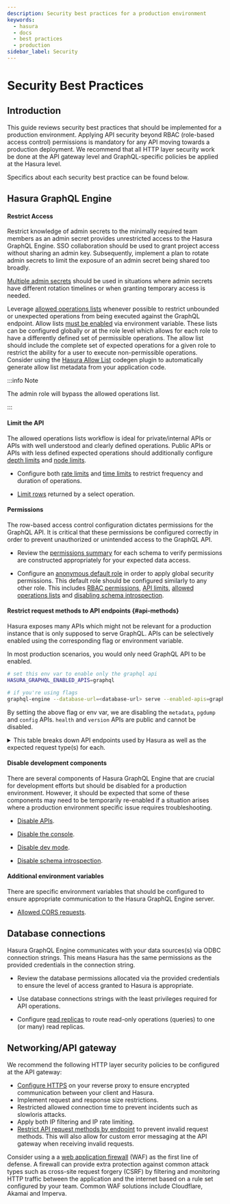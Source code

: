 ```yaml
---
description: Security best practices for a production environment
keywords:
  - hasura
  - docs
  - best practices
  - production
sidebar_label: Security
---
```



# Security Best Practices

## Introduction

This guide reviews security best practices that should be implemented for a production environment. Applying API
security beyond RBAC (role-based access control) permissions is mandatory for any API moving towards a production
deployment. We recommend that all HTTP layer security work be done at the API gateway level and GraphQL-specific
policies be applied at the Hasura level.

<Thumbnail
  src='/img/guides/best-practices-security-apihasura-diagram.png'
  alt='Hasura/API security architecture'
  width='900px'
  className='no-shadow'
/>

Specifics about each security best practice can be found below.

## Hasura GraphQL Engine

#### Restrict Access

Restrict knowledge of admin secrets to the minimally required team members as an admin secret provides unrestricted
access to the Hasura GraphQL Engine. SSO collaboration should be used to grant project access without sharing an admin
key. Subsequently, implement a plan to rotate admin secrets to limit the exposure of an admin secret being shared too
broadly.

[Multiple admin secrets](/security/multiple-admin-secrets.mdx) should be used in situations where admin secrets have
different rotation timelines or when granting temporary access is needed.

Leverage [allowed operations lists](https://www.graphql-code-generator.com/plugins/other/hasura-allow-list) whenever
possible to restrict unbounded or unexpected operations from being executed against the GraphQL endpoint. Allow lists
[must be enabled](/security/allow-list.mdx#enable-allow-list) via environment variable. These lists can be configured
globally or at the role level which allows for each role to have a differently defined set of permissible operations.
The allow list should include the complete set of expected operations for a given role to restrict the ability for a
user to execute non-permissible operations. Consider using the [Hasura Allow List](https://www.graphql-code-generator.com/plugins/other/hasura-allow-list) codegen plugin to
automatically generate allow list metadata from your application code.

:::info Note

The admin role will bypass the allowed operations list.

:::

#### Limit the API

The allowed operations lists workflow is ideal for private/internal APIs or APIs with well understood and clearly
defined operations. Public APIs or APIs with less defined expected operations should additionally configure
[depth limits](/security/api-limits.mdx#depth-limits) and [node limits](/security/api-limits.mdx#node-limits).

- Configure both [rate limits](/security/api-limits.mdx#rate-limits) and
  [time limits](/security/api-limits.mdx#time-limits) to restrict frequency and duration of operations.

- [Limit rows](/auth/authorization/permission-rules.mdx#limit-rows-permissions) returned by a select operation.

#### Permissions

The row-based access control configuration dictates permissions for the GraphQL API. It is critical that these
permissions be configured correctly in order to prevent unauthorized or unintended access to the GraphQL API.

- Review the [permissions summary](https://hasura.io/docs/latest/deployment/production-checklist/#review-the-summary)
  for each schema to verify permissions are constructed appropriately for your expected data access.

- Configure an
  [anonymous default role](https://hasura.io/docs/latest/auth/authorization/common-roles-auth-examples/#anonymous-users-example)
  in order to apply global security permissions. This default role should be configured similarly to any other role.
  This includes [RBAC permissions](https://hasura.io/docs/latest/auth/authorization/basics/),
  [API limits](https://hasura.io/docs/latest/security/api-limits/),
  [allowed operations lists](https://www.graphql-code-generator.com/plugins/other/hasura-allow-list) and
  [disabling schema introspection](https://hasura.io/docs/latest/security/disable-graphql-introspection/).

#### Restrict request methods to API endpoints {#api-methods}

Hasura exposes many APIs which might not be relevant for a production instance that is only supposed to serve GraphQL.
APIs can be selectively enabled using the corresponding flag or environment variable.

In most production scenarios, you would only need GraphQL API to be enabled.

```bash
# set this env var to enable only the graphql api
HASURA_GRAPHQL_ENABLED_APIS=graphql

# if you're using flags
graphql-engine --database-url=<database-url> serve --enabled-apis=graphql
```

By setting the above flag or env var, we are disabling the `metadata`, `pgdump` and `config` APIs. `health` and
`version` APIs are public and cannot be disabled.

<details>
<summary>This table breaks down API endpoints used by Hasura as well
as the expected request type(s) for each.</summary>

| API                             | Endpoint                                                                         | Method(s)                   | Access           |
| ------------------------------- | -------------------------------------------------------------------------------- | --------------------------- | ---------------- |
| GraphQL                         | [/v1/graphql](/api-reference/graphql-api/index.mdx)                              | POST                        | Permission rules |
| Relay                           | [/v1beta1/relay](/api-reference/relay-graphql-api/index.mdx)                     | POST                        | Permission rules |
| Legacy GraphQL                  | [/v1alpha1/graphql](/api-reference/graphql-api/index.mdx)                        | POST                        | Permission rules |
| Schema _(> v2.0)_               | [/v2/query](/api-reference/schema-api/index.mdx)                                 | POST                        | Admin only       |
| Metadata _(> v2.0)_             | [/v1/metadata](/api-reference/metadata-api/index.mdx)                            | POST                        | Admin only       |
| Schema/Metadata _(deprecated)_  | [/v1/query](/api-reference/schema-metadata-api/index.mdx)                        | POST                        | Admin only       |
| Restified GQL                   | [/api/rest](/api-reference/restified.mdx)                                        | GET, POST (query, mutation) | GQL REST Routes  |
| Version                         | [/v1/version](/api-reference/version.mdx)                                        | GET                         | Public           |
| Health                          | [/healthz](/api-reference/health.mdx)<br />/hasura/healthz                       | GET                         | Public           |
| PG Dump                         | [/v1alpha1/pg_dump](/api-reference/pgdump.mdx)                                   | POST                        | Admin only       |
| Config                          | [/v1alpha1/config](/api-reference/config.mdx)                                    | GET                         | Admin only       |
| Explain                         | [/v1/graphql/explain](/api-reference/explain.mdx)<br />/v1alpha1/graphql/explain | POST                        | Admin only       |
| RTS stats                       | /dev/rts_stats                                                                   | GET                         |                  |
| ekg                             | /dev/ekg                                                                         | GET                         | Admin only       |
| Query plan cache _(deprecated)_ | /dev/plan_cache                                                                  | GET                         | Admin only       |
| Subscriptions                   | /dev/subscriptions<br />/dev/subscriptions/extended                              | GET                         | Admin only       |
| Data Connector                  | /dev/dataconnector/schema                                                        | GET                         | Admin only       |
| OpenAPI                         | /api/swagger/json                                                                | GET                         | Admin only       |
| Console                         | /console, /console/assets                                                        | GET                         |                  |

</details>

#### Disable development components

There are several components of Hasura GraphQL Engine that are crucial for development efforts but should be disabled
for a production environment. However, it should be expected that some of these components may need to be temporarily
re-enabled if a situation arises where a production environment specific issue requires troubleshooting.

- [Disable APIs](/deployment/production-checklist.mdx#disable-apis).

- [Disable the console](/deployment/production-checklist.mdx#disable-console).

- [Disable dev mode](/deployment/production-checklist.mdx#disable-dev-mode).

- [Disable schema introspection](/security/disable-graphql-introspection.mdx).

#### Additional environment variables

There are specific environment variables that should be configured to ensure appropriate communication to the Hasura
GraphQL Engine server.

- [Allowed CORS requests](/deployment/graphql-engine-flags/config-examples.mdx#configure-cors).

## Database connections

Hasura GraphQL Engine communicates with your data sources(s) via ODBC connection strings. This means Hasura has the same
permissions as the provided credentials in the connection string.

- Review the database permissions allocated via the provided credentials to ensure the level of access granted to Hasura
  is appropriate.

- Use database connections strings with the least privileges required for API operations.
- Configure [read replicas](/databases/connect-db/read-replicas.mdx) to route read-only operations (queries) to one (or
  many) read replicas.

## Networking/API gateway

We recommend the following HTTP layer security policies to be configured at the API gateway:

- [Configure HTTPS](/deployment/enable-https.mdx) on your reverse proxy to ensure encrypted communication between your client and Hasura.
- Implement request and response size restrictions.
- Restricted allowed connection time to prevent incidents such as slowloris attacks.
- Apply both IP filtering and IP rate limiting.
- [Restrict API request methods by endpoint](/deployment/securing-graphql-endpoint.mdx#api-methods) to prevent invalid
  request methods. This will also allow for custom error messaging at the API gateway when receiving invalid requests.

Consider using a a
[web application firewall](https://www.cloudflare.com/learning/ddos/glossary/web-application-firewall-waf/) (WAF) as the
first line of defense. A firewall can provide extra protection against common attack types such as cross-site request
forgery (CSRF) by filtering and monitoring HTTP traffic between the application and the internet based on a rule set
configured by your team. Common WAF solutions include Cloudflare, Akamai and Imperva.
